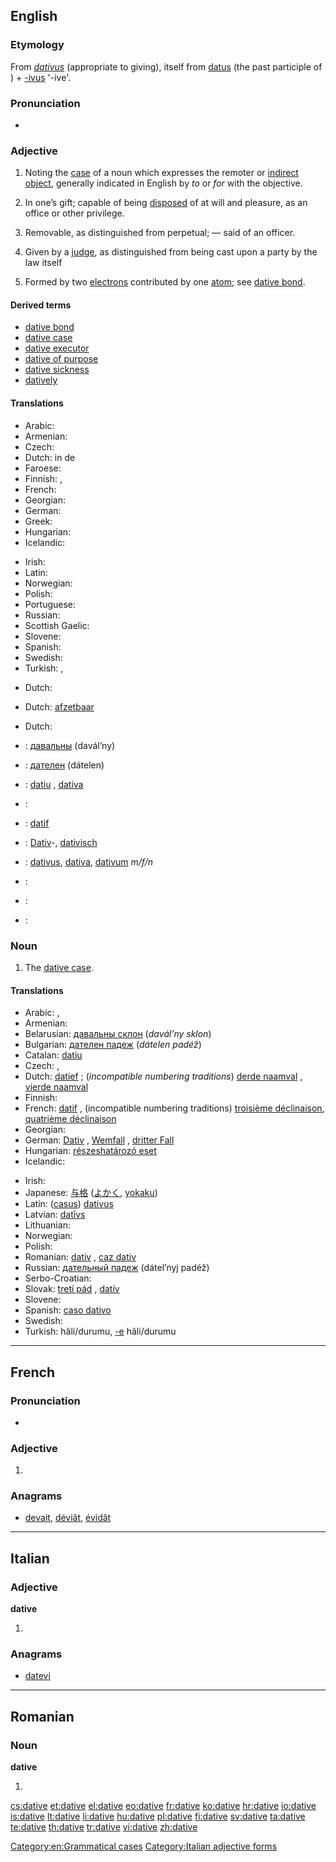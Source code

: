 ==English==

===Etymology===
From {{etyl|la}} ''[[dativus]]'' (appropriate to giving), itself from [[datus]] (the past participle of {{term|do|dō|I give|lang=la}}) + [[-ivus]] '-ive'.

===Pronunciation===
* {{IPA|/ˈdeɪtɪv/}}

===Adjective===
{{en-adj|-}}

# {{grammar}} Noting the [[case]] of a noun which expresses the remoter or [[indirect object]], generally indicated in English by ''to'' or ''for'' with the objective.
# {{obsolete|legal}} In one’s gift; capable of being [[disposed]] of at will and pleasure, as an office or other privilege.
# {{obsolete|legal}} Removable, as distinguished from perpetual; — said of an officer.
# {{obsolete|legal}} Given by a [[judge]], as distinguished from being cast upon a party by the law itself
# {{science}} Formed by two [[electron]]s contributed by one [[atom]]; see [[dative bond]].

====Derived terms====
* [[dative bond]]
* [[dative case]]
* [[dative executor]]
* [[dative of purpose]]
* [[dative sickness]]
* [[datively]]

====Translations====
{{trans-top|grammar: noting the case of noun which expresses indirect object}}
* Arabic: {{t-|ar|مفعول لأجله|m|sc=Arab}}
* Armenian: {{t-|hy|տրական|tr=trakan}}
* Czech: {{t-|cs|dativní}}
* Dutch: in de {{t+|nl|datief|m}}
* Faroese: {{t-|fo|hvørjumfals-}}
* Finnish: {{t-|fi|datiivinen}}, {{t+|fi|datiivi|alt=datiivi-}}
* French: {{t+|fr|datif|m}}
* Georgian: {{t+|ka|მიცემითი|tr=mic'emit'i|sc=Geor}}
* German: {{t+|de|Dativ|m}}
* Greek: {{t+|el|δοτική|f|sc=Grek}}
* Hungarian: {{t-|hu|részeshatározó}}
* Icelandic: {{t+|is|þágufall|alt=þágufalls-}}
{{trans-mid}}
* Irish: {{t+|ga|tabharthach}}
* Latin: {{t-|la|dativus|m}}
* Norwegian: {{t-|no|dativ|m}}
* Polish: {{t-|pl|celownikowy|m}}
* Portuguese: {{t+|pt|dativo|m}}
* Russian: {{t+|ru|дательный|tr=dátel’nyj}}
* Scottish Gaelic: {{t-|gd|tabhartach}}
* Slovene: {{t+|sl|Dajalnik|m}}
* Spanish: {{t+|es|dativo|m}}
* Swedish: {{t+|sv|dativ}}
* Turkish: {{t-|tr|-e hali|alt=-e hâli}}, {{t+|tr|datif}}
{{trans-bottom}}

{{trans-top|capable of being disposed of at will}}
* Dutch: {{t+|nl|begeven}}
{{trans-mid}}
{{trans-bottom}}

{{trans-top|removable}}
* Dutch: [[afzetbaar]]
{{trans-mid}}
{{trans-bottom}}

{{trans-top|given by a judge}}
* Dutch: {{t+|nl|datief}}
{{trans-mid}}
{{trans-bottom}}

{{checktrans-top}}
* {{ttbc|be}}: [[давальны]] (davál’ny)
* {{ttbc|bg}}: [[дателен]] (dátelen)
* {{ttbc|ca}}: [[datiu]] {{m}}, [[dativa]] {{f}}
* {{ttbc|nl}}: {{t+|nl|gever|m}}
* {{ttbc|fr}}: [[datif]] {{m}}
{{trans-mid}}
* {{ttbc|de}}: [[Dativ]]-, [[dativisch]]
* {{ttbc|la}}: [[dativus]], [[dativa]], [[dativum]] ''m/f/n''
* {{ttbc|no}}: {{t-|no|dativ}}
* {{ttbc|pt}}: {{t+|pt|dativo|m}}
* {{ttbc|es}}: {{t+|es|dativo|m}}
{{trans-bottom}}

===Noun===
{{en-noun}}

# {{grammar}} The [[dative case]].

====Translations====
{{trans-top|dative case}}
* Arabic: {{Arab|حالة المفعول له|حَالةُ المَفْعُولُ لَهُ}} {{unicode|(ħāltu l-mafʕūlu láhu)}} {{f}}, {{Arab|[[حالة من حالات النصب|حَالَة مِنْ حَالاَتُ النُّصْب]]}} {{unicode|(ħāla min al-ħalātu n-núʂb)}} {{f}}
* Armenian: {{t-|hy|տրական|tr=trakan}}
* Belarusian: [[давальны склон]] (''davál’ny sklon'') {{m}}
* Bulgarian: [[дателен падеж]] (''dátelen padéž'') {{m}}
* Catalan: [[datiu]] {{m}}
* Czech: {{t-|cs|třetí pád|m}}, {{t+|cs|dativ|m}}
* Dutch: [[datief]] {{m}}; (''incompatible numbering traditions'') [[derde naamval]] {{m}}, [[vierde naamval]] {{m}}
* Finnish: {{t+|fi|datiivi}}
* French: [[datif]] {{m}}, (incompatible numbering traditions) [[troisième déclinaison]], [[quatrième déclinaison]]
* Georgian: {{t+|ka|მიცემითი|sc=Geor}}
* German: [[Dativ]] {{m}}, [[Wemfall]] {{m}}, [[dritter Fall]] {{m}}
* Hungarian: [[részeshatározó eset]]
* Icelandic: {{t+|is|þágufall|n}}
{{trans-mid}}
* Irish: {{t+|ga|tabharthach|m}}
* Japanese: [[与格]] ([[よかく]], [[yokaku]])
* Latin: ([[casus]]) [[dativus]] {{m}}
* Latvian: [[datīvs]] {{m}}
* Lithuanian: {{t+|lt|naudininkas|m}}
* Norwegian: {{t-|no|dativ|m}}
* Polish: {{t+|pl|celownik|m}}
* Romanian: [[dativ]] {{n}}, [[caz dativ]] {{n}}
* Russian: [[дательный падеж]] (dátel’nyj padéž) {{m}}
* Serbo-Croatian: {{t-|sh|dativ|m|alt=dátīv}}
* Slovak: [[tretí pád]] {{m}}, [[datív]] {{m}}
* Slovene: {{t+|sl|dajalnik|m}}
* Spanish: [[caso dativo]] {{m}}
* Swedish: {{t+|sv|dativ}}
* Turkish: {{t+|tr|yönelme}} hâli/durumu, [[-e]] hâli/durumu
{{trans-bottom}}

[[Category:en:Grammatical cases]]

----

==French==

===Pronunciation===
* {{audio|Dative-FR.ogg|Audio}}

===Adjective===
{{fr-adj-form}}

# {{feminine of|datif|lang=fr}}

===Anagrams===
* [[devait|devait]], [[déviât#French|déviât]], [[évidât#French|évidât]]

----

==Italian==

===Adjective===
'''dative'''

# {{form of|Feminine plural|dativo}}

===Anagrams===
* [[datevi|datevi]]

[[Category:Italian adjective forms]]

----

==Romanian==

===Noun===
'''dative''' {{n-p}}

# {{plural of|dativ|lang=ro}}

[[cs:dative]]
[[et:dative]]
[[el:dative]]
[[eo:dative]]
[[fr:dative]]
[[ko:dative]]
[[hr:dative]]
[[io:dative]]
[[is:dative]]
[[lt:dative]]
[[li:dative]]
[[hu:dative]]
[[pl:dative]]
[[fi:dative]]
[[sv:dative]]
[[ta:dative]]
[[te:dative]]
[[th:dative]]
[[tr:dative]]
[[vi:dative]]
[[zh:dative]]